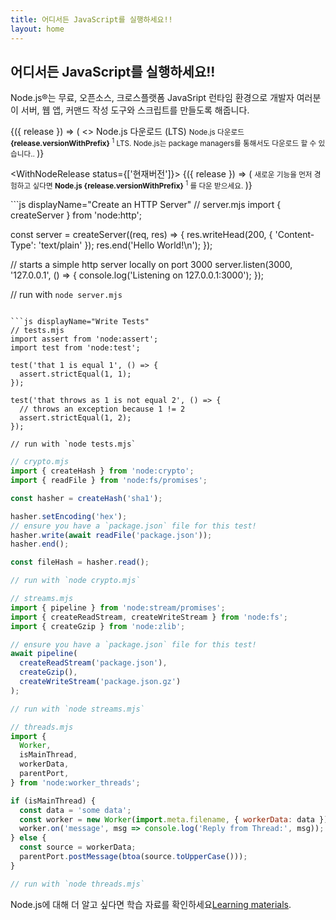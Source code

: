 ```yaml
---
title: 어디서든 JavaScript를 실행하세요!!
layout: home
---
```


<section>
<WithBadge section="index" />

<div>
  <h1 className="special">어디서든 JavaScript를 실행하세요!!</h1>

Node.js®는 무료, 오픈소스, 크로스플랫폼 JavaSript 런타임 환경으로 개발자 여러분이 서버, 웹 앱, 커맨드 작성 도구와 스크립트를 만들도록 해줍니다.

</div>

<div>
  <WithNodeRelease status={['LTS']}>
    {({ release }) => (
      <>
        <DownloadButton release={release}>Node.js 다운로드 (LTS)</DownloadButton>
        <small>
          Node.js 다운로드  <b>{release.versionWithPrefix}</b>
          <sup title="Downloads a Node.js installer for your current platform">1</sup> LTS.
          Node.js는 <Link href="/download/package-manager">package managers</Link>를 통해서도 다운로드 할 수 있습니다..
        </small>
      </>
    )}
  </WithNodeRelease>

  <WithNodeRelease status={['현재버전']}>
    {({ release }) => (
      <small>
        새로운 기능을 먼저 경험하고 싶다면
         <b>Node.js <DownloadLink release={release}>{release.versionWithPrefix}</DownloadLink></b>
        <sup title="Downloads a Node.js installer for your current platform">1</sup> 를 다운 받으세요.
      </small>
    )}
  </WithNodeRelease>
</div>
</section>

<section>
<div>
  ```js displayName="Create an HTTP Server"
  // server.mjs
  import { createServer } from 'node:http';

const server = createServer((req, res) => {
res.writeHead(200, { 'Content-Type': 'text/plain' });
res.end('Hello World!\n');
});

// starts a simple http server locally on port 3000
server.listen(3000, '127.0.0.1', () => {
console.log('Listening on 127.0.0.1:3000');
});

// run with `node server.mjs`

````

```js displayName="Write Tests"
// tests.mjs
import assert from 'node:assert';
import test from 'node:test';

test('that 1 is equal 1', () => {
  assert.strictEqual(1, 1);
});

test('that throws as 1 is not equal 2', () => {
  // throws an exception because 1 != 2
  assert.strictEqual(1, 2);
});

// run with `node tests.mjs`
````

```js displayName="Read and Hash a File"
// crypto.mjs
import { createHash } from 'node:crypto';
import { readFile } from 'node:fs/promises';

const hasher = createHash('sha1');

hasher.setEncoding('hex');
// ensure you have a `package.json` file for this test!
hasher.write(await readFile('package.json'));
hasher.end();

const fileHash = hasher.read();

// run with `node crypto.mjs`
```

```js displayName="Streams Pipeline"
// streams.mjs
import { pipeline } from 'node:stream/promises';
import { createReadStream, createWriteStream } from 'node:fs';
import { createGzip } from 'node:zlib';

// ensure you have a `package.json` file for this test!
await pipeline(
  createReadStream('package.json'),
  createGzip(),
  createWriteStream('package.json.gz')
);

// run with `node streams.mjs`
```

```js displayName="Work with Threads"
// threads.mjs
import {
  Worker,
  isMainThread,
  workerData,
  parentPort,
} from 'node:worker_threads';

if (isMainThread) {
  const data = 'some data';
  const worker = new Worker(import.meta.filename, { workerData: data });
  worker.on('message', msg => console.log('Reply from Thread:', msg));
} else {
  const source = workerData;
  parentPort.postMessage(btoa(source.toUpperCase()));
}

// run with `node threads.mjs`
```

</div>

Node.js에 대해 더 알고 싶다면 학습 자료를 확인하세요[Learning materials](/learn).

</section>
